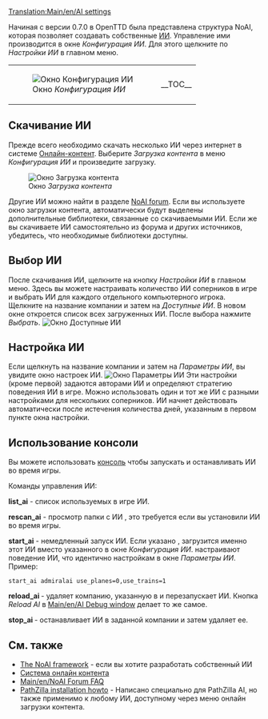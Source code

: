 [[Translation:Main/en/AI settings]]{{ru/Оглавление}}

Начиная с версии 0.7.0 в OpenTTD была представлена структура NoAI, которая позволяет создавать собственные [[Main/en/AI:Main Page|ИИ]]. Управление ими производится в окне ''Конфигурация ИИ''. Для этого щелкните по ''Настройки ИИ'' в главном меню.
{|
|[[File:ru/AIsettings empty.png|frame|none|Окно ''Конфигурация ИИ'']]
|__TOC__
|}
==Скачивание ИИ==
Прежде всего необходимо скачать несколько ИИ через интернет в системе [[Main/ru/Онлайн-контент|Онлайн-контент]]. Выберите ''Загрузка контента'' в меню ''Конфигурация ИИ'' и произведите загрузку.

[[File:ru/Downloading AI.png|frame|none|Окно ''Загрузка контента'']]

Другие ИИ можно найти в разделе [http://www.tt-forums.net/viewforum.php?f=65 NoAI forum]. Если вы используете окно загрузки контента, автоматически будут выделены дополнительные библиотеки, связанные со скачиваемыми ИИ. Если же вы скачиваете ИИ самостоятельно из форума и других источников, убедитесь, что необходимые библиотеки доступны.

==Выбор ИИ==
После скачивания ИИ, щелкните на  кнопку ''Настройки ИИ'' в главном меню. Здесь вы можете настраивать количество ИИ соперников в игре и выбрать ИИ для каждого отдельного компьютерного игрока.
Щелкните на название компании и затем на ''Доступные ИИ''. В новом окне откроется список всех загруженных ИИ. После выбора нажмите ''Выбрать''.
[[File:ru/Select AI.png|frame|none|Окно ''Доступные ИИ'']]

==Настройка ИИ==
Если щелкнуть на название компании и затем на ''Параметры ИИ'', вы увидите окно настроек ИИ.
[[File:ru/AI configuration.png|frame|none|Окно ''Параметры ИИ'']]
Эти настройки (кроме первой) задаются авторами ИИ и определяют стратегию поведения ИИ в игре. Можно использовать один и тот же ИИ с разными настройками для нескольких соперников.
ИИ начнет действовать автоматически после истечения количества дней, указанным в первом пункте окна настройки.

==Использование консоли==
Вы можете использовать [[Main/ru/Консоль|консоль]] чтобы запускать и останавливать ИИ во время игры.

Команды управления ИИ:

'''list_ai''' - список используемых в игре ИИ.

'''rescan_ai''' - просмотр папки с ИИ , это требуется если вы установили ИИ во время игры.

'''start_ai''' ''<ainame> <parameters>'' - немедленный запуск ИИ. Если указано <ainame>, загрузится именно этот ИИ вместо указанного в окне ''Конфигурация ИИ''. <parameters> настраивают поведение ИИ, что идентично настройкам в окне ''Параметры ИИ''. Пример:
 start_ai admiralai use_planes=0,use_trains=1

'''reload_ai <company_slot>''' - удаляет компанию, указанную в <company_slot> и перезапускает ИИ. Кнопка ''Reload AI'' в [[Main/en/AI Debug window]] делает то же самое.

'''stop_ai <company_slot>''' - останавливает ИИ в заданной компании и затем удаляет ее.

==См. также==
*[[Main/en/AI:Main Page|The NoAI framework]] - если вы хотите разработать собственный ИИ
*[[Main/ru/Онлайн-контент|Система онлайн контента]]
*[[Main/en/NoAI Forum FAQ]]
*[http://code.google.com/p/ottd-noai-pathzilla/wiki/Installation PathZilla installation howto] - Написано специально для PathZilla AI, но также применимо к любому ИИ, доступному через меню онлайн загрузки контента.

{{en/Feature|0.7}}